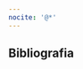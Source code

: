```yaml
---
nocite: '@*'
---
```

## Bibliografia {.unnumbered}

::: {.only-html}
<!-- Pandoc genera automaticamente la bibliografia perché c'è nocite:'@*' (non trovando #href lo genera alla fine della pagine) -->
:::

`\printbibliography[heading=none]`{=latex}

